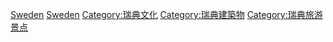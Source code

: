 {{Commonscat|Museums in Sweden}}

[[Category:歐洲博物館|Sweden]]
[[Category:各國博物館|Sweden]]
[[Category:瑞典文化|Category:瑞典文化]]
[[Category:瑞典建築物|Category:瑞典建築物]]
[[Category:瑞典旅游景点|Category:瑞典旅游景点]]